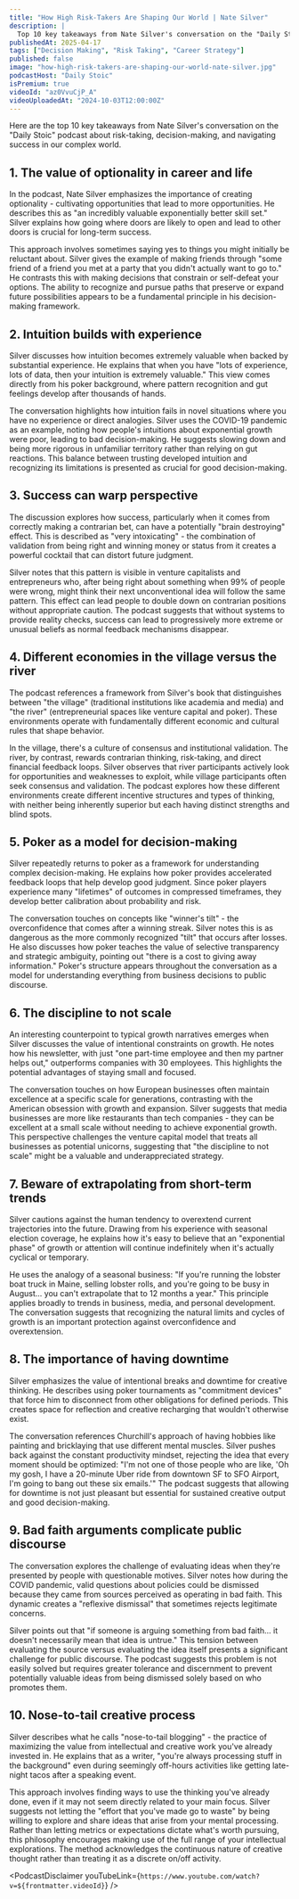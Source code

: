 ```yaml
---
title: "How High Risk-Takers Are Shaping Our World | Nate Silver"
description: |
  Top 10 key takeaways from Nate Silver's conversation on the "Daily Stoic" podcast about risk-taking, decision-making, and navigating success in our complex world.
publishedAt: 2025-04-17
tags: ["Decision Making", "Risk Taking", "Career Strategy"]
published: false
image: "how-high-risk-takers-are-shaping-our-world-nate-silver.jpg"
podcastHost: "Daily Stoic"
isPremium: true
videoId: "az0VvuCjP_A"
videoUploadedAt: "2024-10-03T12:00:00Z"
---
```



<PodcastSummaryPageLayout frontmatter={frontmatter}>

Here are the top 10 key takeaways from Nate Silver's conversation on the "Daily Stoic" podcast about risk-taking, decision-making, and navigating success in our complex world.

## 1. The value of optionality in career and life

In the podcast, Nate Silver emphasizes the importance of creating optionality - cultivating opportunities that lead to more opportunities. He describes this as "an incredibly valuable exponentially better skill set." Silver explains how going where doors are likely to open and lead to other doors is crucial for long-term success.

This approach involves sometimes saying yes to things you might initially be reluctant about. Silver gives the example of making friends through "some friend of a friend you met at a party that you didn't actually want to go to." He contrasts this with making decisions that constrain or self-defeat your options. The ability to recognize and pursue paths that preserve or expand future possibilities appears to be a fundamental principle in his decision-making framework.

## 2. Intuition builds with experience

Silver discusses how intuition becomes extremely valuable when backed by substantial experience. He explains that when you have "lots of experience, lots of data, then your intuition is extremely valuable." This view comes directly from his poker background, where pattern recognition and gut feelings develop after thousands of hands.

The conversation highlights how intuition fails in novel situations where you have no experience or direct analogies. Silver uses the COVID-19 pandemic as an example, noting how people's intuitions about exponential growth were poor, leading to bad decision-making. He suggests slowing down and being more rigorous in unfamiliar territory rather than relying on gut reactions. This balance between trusting developed intuition and recognizing its limitations is presented as crucial for good decision-making.

## 3. Success can warp perspective

The discussion explores how success, particularly when it comes from correctly making a contrarian bet, can have a potentially "brain destroying" effect. This is described as "very intoxicating" - the combination of validation from being right and winning money or status from it creates a powerful cocktail that can distort future judgment.

Silver notes that this pattern is visible in venture capitalists and entrepreneurs who, after being right about something when 99% of people were wrong, might think their next unconventional idea will follow the same pattern. This effect can lead people to double down on contrarian positions without appropriate caution. The podcast suggests that without systems to provide reality checks, success can lead to progressively more extreme or unusual beliefs as normal feedback mechanisms disappear.

## 4. Different economies in the village versus the river

The podcast references a framework from Silver's book that distinguishes between "the village" (traditional institutions like academia and media) and "the river" (entrepreneurial spaces like venture capital and poker). These environments operate with fundamentally different economic and cultural rules that shape behavior.

In the village, there's a culture of consensus and institutional validation. The river, by contrast, rewards contrarian thinking, risk-taking, and direct financial feedback loops. Silver observes that river participants actively look for opportunities and weaknesses to exploit, while village participants often seek consensus and validation. The podcast explores how these different environments create different incentive structures and types of thinking, with neither being inherently superior but each having distinct strengths and blind spots.

## 5. Poker as a model for decision-making

Silver repeatedly returns to poker as a framework for understanding complex decision-making. He explains how poker provides accelerated feedback loops that help develop good judgment. Since poker players experience many "lifetimes" of outcomes in compressed timeframes, they develop better calibration about probability and risk.

The conversation touches on concepts like "winner's tilt" - the overconfidence that comes after a winning streak. Silver notes this is as dangerous as the more commonly recognized "tilt" that occurs after losses. He also discusses how poker teaches the value of selective transparency and strategic ambiguity, pointing out "there is a cost to giving away information." Poker's structure appears throughout the conversation as a model for understanding everything from business decisions to public discourse.

## 6. The discipline to not scale

An interesting counterpoint to typical growth narratives emerges when Silver discusses the value of intentional constraints on growth. He notes how his newsletter, with just "one part-time employee and then my partner helps out," outperforms companies with 30 employees. This highlights the potential advantages of staying small and focused.

The conversation touches on how European businesses often maintain excellence at a specific scale for generations, contrasting with the American obsession with growth and expansion. Silver suggests that media businesses are more like restaurants than tech companies - they can be excellent at a small scale without needing to achieve exponential growth. This perspective challenges the venture capital model that treats all businesses as potential unicorns, suggesting that "the discipline to not scale" might be a valuable and underappreciated strategy.

## 7. Beware of extrapolating from short-term trends

Silver cautions against the human tendency to overextend current trajectories into the future. Drawing from his experience with seasonal election coverage, he explains how it's easy to believe that an "exponential phase" of growth or attention will continue indefinitely when it's actually cyclical or temporary.

He uses the analogy of a seasonal business: "If you're running the lobster boat truck in Maine, selling lobster rolls, and you're going to be busy in August... you can't extrapolate that to 12 months a year." This principle applies broadly to trends in business, media, and personal development. The conversation suggests that recognizing the natural limits and cycles of growth is an important protection against overconfidence and overextension.

## 8. The importance of having downtime

Silver emphasizes the value of intentional breaks and downtime for creative thinking. He describes using poker tournaments as "commitment devices" that force him to disconnect from other obligations for defined periods. This creates space for reflection and creative recharging that wouldn't otherwise exist.

The conversation references Churchill's approach of having hobbies like painting and bricklaying that use different mental muscles. Silver pushes back against the constant productivity mindset, rejecting the idea that every moment should be optimized: "I'm not one of those people who are like, 'Oh my gosh, I have a 20-minute Uber ride from downtown SF to SFO Airport, I'm going to bang out these six emails.'" The podcast suggests that allowing for downtime is not just pleasant but essential for sustained creative output and good decision-making.

## 9. Bad faith arguments complicate public discourse

The conversation explores the challenge of evaluating ideas when they're presented by people with questionable motives. Silver notes how during the COVID pandemic, valid questions about policies could be dismissed because they came from sources perceived as operating in bad faith. This dynamic creates a "reflexive dismissal" that sometimes rejects legitimate concerns.

Silver points out that "if someone is arguing something from bad faith... it doesn't necessarily mean that idea is untrue." This tension between evaluating the source versus evaluating the idea itself presents a significant challenge for public discourse. The podcast suggests this problem is not easily solved but requires greater tolerance and discernment to prevent potentially valuable ideas from being dismissed solely based on who promotes them.

## 10. Nose-to-tail creative process

Silver describes what he calls "nose-to-tail blogging" - the practice of maximizing the value from intellectual and creative work you've already invested in. He explains that as a writer, "you're always processing stuff in the background" even during seemingly off-hours activities like getting late-night tacos after a speaking event.

This approach involves finding ways to use the thinking you've already done, even if it may not seem directly related to your main focus. Silver suggests not letting the "effort that you've made go to waste" by being willing to explore and share ideas that arise from your mental processing. Rather than letting metrics or expectations dictate what's worth pursuing, this philosophy encourages making use of the full range of your intellectual explorations. The method acknowledges the continuous nature of creative thought rather than treating it as a discrete on/off activity.

<PodcastDisclaimer
  youTubeLink={`https://www.youtube.com/watch?v=${frontmatter.videoId}`}
/>

</PodcastSummaryPageLayout>
